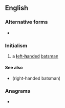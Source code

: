 ==English==

===Alternative forms===
* {{l|en|LHB}}

===Initialism===
{{rfc-header|Initialism}}
{{head|en|initialism}}

# {{lb|en|cricket}} a [[left-handed|'''l'''eft-'''h'''anded]] [[batsman]]

====See also====
* {{l|en|rhb}} (right-handed batsman)

===Anagrams===
* {{l|en|HLB}}